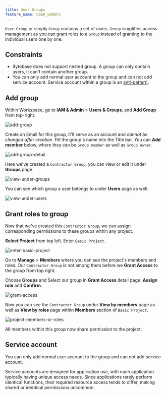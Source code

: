```yaml
---
title: User Groups
feature_name: USER_GROUPS
---
```


`User Group` or simply `Group` contains a set of users. `Group` simplifies access management as you can grant
roles to a `Group` instead of granting to the individual users one by one.

## Constraints

- Bytebase does not support nested group. A group can only contain users, it can't contain another group.
- You can only add normal user account to the group and can not add service account. Service account within a group is an [anti-pattern](https://cloud.google.com/iam/docs/best-practices-service-accounts#groups).

## Add group

Within Workspace, go to **IAM & Admin** > **Users & Groups**, and **Add Group** from top-right.

![add-group](/content/docs/administration/user-groups/add-group.webp)

Create an Email for this group, it'll serve as an account and _cannot be changed after creation_. Fill the group's name into the Title bar. You can **Add member** below, where they can be `Group member` as well as `Group owner`.

![add-group-detail](/content/docs/administration/user-groups/add-group-detail.webp)

Here we've created a `Contractor Group`, you can view or edit it under **Groups** page.

![view-under-groups](/content/docs/administration/user-groups/view-under-groups.webp)

You can see which group a user belongs to under **Users** page as well.

![view-under-users](/content/docs/administration/user-groups/view-under-users.webp)

## Grant roles to group

Now that we've created this `Contractor Group`, we can assign corresponding permissions to these groups within any project.

**Select Project** from top left. Enter `Basic Project`.

![enter-basic-project](/content/docs/administration/user-groups/enter-basic-project.webp)

Go to **Manage** > **Members** where you can see the project's members and roles. Our `Contractor Group` is not among them before we **Grant Access** to the group from top right.

Choose **Groups** and Select our group in **Grant Access** detail page. **Assign role** and **Confirm**.

![grant-access](/content/docs/administration/user-groups/grant-access.webp)

Now you can see the `Contractor Group` under **View by members** page as well as **View by roles** page within **Members** section of `Basic Project`.

![project-members-or-roles](/content/docs/administration/user-groups/project-members-or-roles.webp)

All members within this group now share permission to the project.

## Service account

You can only add normal user account to the group and can not add service account.

Service accounts are designed for application use, with each application typically having unique access needs. Since applications rarely perform identical functions, their required resource access tends to differ, making shared or identical permissions uncommon.
